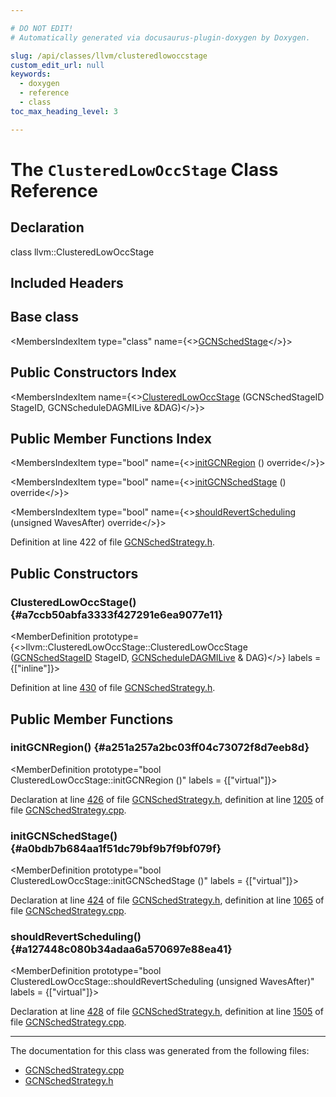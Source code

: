 ```yaml
---

# DO NOT EDIT!
# Automatically generated via docusaurus-plugin-doxygen by Doxygen.

slug: /api/classes/llvm/clusteredlowoccstage
custom_edit_url: null
keywords:
  - doxygen
  - reference
  - class
toc_max_heading_level: 3

---
```





# The `ClusteredLowOccStage` Class Reference

<DoxygenPage pluginConfig={pluginConfig}>



## Declaration

<CodeBlock>class llvm::ClusteredLowOccStage</CodeBlock>

## Included Headers

<IncludesList>
<IncludesListItem
  filePath="Target/AMDGPU/GCNSchedStrategy.h"
  permalink="/docs/api/files/lib/lib/target/lib/target/amdgpu/gcnschedstrategy-h"
  isLocal="true" />
</IncludesList>

## Base class

<MembersIndex>

<MembersIndexItem
  type="class"
  name={<><a href="/docs/api/classes/llvm/gcnschedstage">GCNSchedStage</a></>}>
</MembersIndexItem>

</MembersIndex>

## Public Constructors Index

<MembersIndex>

<MembersIndexItem
  name={<><a href="#a7ccb50abfa3333f427291e6ea9077e11">ClusteredLowOccStage</a> (GCNSchedStageID StageID, GCNScheduleDAGMILive &amp;DAG)</>}>
</MembersIndexItem>

</MembersIndex>

## Public Member Functions Index

<MembersIndex>

<MembersIndexItem
  type="bool"
  name={<><a href="#a251a257a2bc03ff04c73072f8d7eeb8d">initGCNRegion</a> () override</>}>
</MembersIndexItem>

<MembersIndexItem
  type="bool"
  name={<><a href="#a0bdb7b684aa1f51dc79bf9b7f9bf079f">initGCNSchedStage</a> () override</>}>
</MembersIndexItem>

<MembersIndexItem
  type="bool"
  name={<><a href="#a127448c080b34adaa6a570697e88ea41">shouldRevertScheduling</a> (unsigned WavesAfter) override</>}>
</MembersIndexItem>

</MembersIndex>


Definition at line 422 of file <a href="/docs/api/files/lib/lib/target/lib/target/amdgpu/gcnschedstrategy-h">GCNSchedStrategy.h</a>.

<SectionDefinition>

## Public Constructors

### ClusteredLowOccStage() {#a7ccb50abfa3333f427291e6ea9077e11}

<MemberDefinition
  prototype={<>llvm::ClusteredLowOccStage::ClusteredLowOccStage (<a href="/docs/api/namespaces/llvm/#a66b412ba6b33cdefeb59dde7139dc8b0">GCNSchedStageID</a> StageID, <a href="/docs/api/classes/llvm/gcnscheduledagmilive">GCNScheduleDAGMILive</a> &amp; DAG)</>}
  labels = {["inline"]}>

Definition at line <a href="/docs/api/files/lib/lib/target/lib/target/amdgpu/gcnschedstrategy-h/#l00430">430</a> of file <a href="/docs/api/files/lib/lib/target/lib/target/amdgpu/gcnschedstrategy-h">GCNSchedStrategy.h</a>.
</MemberDefinition>

</SectionDefinition>

<SectionDefinition>

## Public Member Functions

### initGCNRegion() {#a251a257a2bc03ff04c73072f8d7eeb8d}

<MemberDefinition
  prototype="bool ClusteredLowOccStage::initGCNRegion ()"
  labels = {["virtual"]}>

Declaration at line <a href="/docs/api/files/lib/lib/target/lib/target/amdgpu/gcnschedstrategy-h/#l00426">426</a> of file <a href="/docs/api/files/lib/lib/target/lib/target/amdgpu/gcnschedstrategy-h">GCNSchedStrategy.h</a>, definition at line <a href="/docs/api/files/lib/lib/target/lib/target/amdgpu/gcnschedstrategy-cpp/#l01205">1205</a> of file <a href="/docs/api/files/lib/lib/target/lib/target/amdgpu/gcnschedstrategy-cpp">GCNSchedStrategy.cpp</a>.
</MemberDefinition>

### initGCNSchedStage() {#a0bdb7b684aa1f51dc79bf9b7f9bf079f}

<MemberDefinition
  prototype="bool ClusteredLowOccStage::initGCNSchedStage ()"
  labels = {["virtual"]}>

Declaration at line <a href="/docs/api/files/lib/lib/target/lib/target/amdgpu/gcnschedstrategy-h/#l00424">424</a> of file <a href="/docs/api/files/lib/lib/target/lib/target/amdgpu/gcnschedstrategy-h">GCNSchedStrategy.h</a>, definition at line <a href="/docs/api/files/lib/lib/target/lib/target/amdgpu/gcnschedstrategy-cpp/#l01065">1065</a> of file <a href="/docs/api/files/lib/lib/target/lib/target/amdgpu/gcnschedstrategy-cpp">GCNSchedStrategy.cpp</a>.
</MemberDefinition>

### shouldRevertScheduling() {#a127448c080b34adaa6a570697e88ea41}

<MemberDefinition
  prototype="bool ClusteredLowOccStage::shouldRevertScheduling (unsigned WavesAfter)"
  labels = {["virtual"]}>

Declaration at line <a href="/docs/api/files/lib/lib/target/lib/target/amdgpu/gcnschedstrategy-h/#l00428">428</a> of file <a href="/docs/api/files/lib/lib/target/lib/target/amdgpu/gcnschedstrategy-h">GCNSchedStrategy.h</a>, definition at line <a href="/docs/api/files/lib/lib/target/lib/target/amdgpu/gcnschedstrategy-cpp/#l01505">1505</a> of file <a href="/docs/api/files/lib/lib/target/lib/target/amdgpu/gcnschedstrategy-cpp">GCNSchedStrategy.cpp</a>.
</MemberDefinition>

</SectionDefinition>

<hr/>

The documentation for this class was generated from the following files:

<ul>
<li><a href="/docs/api/files/lib/lib/target/lib/target/amdgpu/gcnschedstrategy-cpp">GCNSchedStrategy.cpp</a></li>
<li><a href="/docs/api/files/lib/lib/target/lib/target/amdgpu/gcnschedstrategy-h">GCNSchedStrategy.h</a></li>
</ul>

</DoxygenPage>
